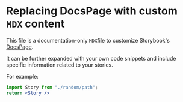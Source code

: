 <!-- Custom-MDX-Documentation.mdx -->

<!-- TODO: Change this to be more generic, and allow the element to have it's own custom doc page -->

# Replacing DocsPage with custom `MDX` content

This file is a documentation-only `MDX`file to customize Storybook's [DocsPage](https://storybook.js.org/docs/7.0/react/writing-docs/docs-page#replacing-docspage).

It can be further expanded with your own code snippets and include specific information related to your stories.

For example:

```jsx
import Story from "./random/path";
return <Story />
```
